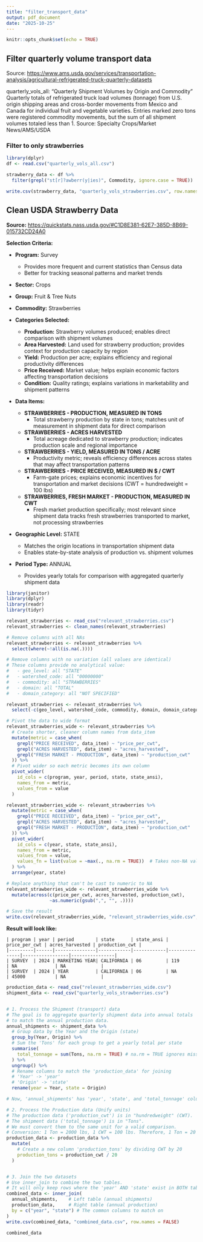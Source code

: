 ```yaml
---
title: "filter_transport_data"
output: pdf_document
date: "2025-10-25"
---
```


```r
knitr::opts_chunk$set(echo = TRUE)
```

## Filter quarterly volume transport data

Source: <https://www.ams.usda.gov/services/transportation-analysis/agricultural-refrigerated-truck-quarterly-datasets>

quarterly_vols_all: "Quarterly Shipment Volumes by Origin and Commodity" Quarterly totals of refrigerated truck load volumes (tonnage) from U.S. origin shipping areas and cross-border movements from Mexico and Canada for individual fruit and vegetable varieties. Entries marked zero tons were registered commodity movements, but the sum of all shipment volumes totaled less than 1. Source: Specialty Crops/Market News/AMS/USDA

### Filter to only strawberries

```r
library(dplyr)
df <- read.csv("quarterly_vols_all.csv")

strawberry_data <- df %>%
  filter(grepl("st[r]?awberr(y|ies)", Commodity, ignore.case = TRUE))

write.csv(strawberry_data, "quarterly_vols_strawberries.csv", row.names = FALSE)
```

## Clean USDA Strawberry Data

**Source:** <https://quickstats.nass.usda.gov/#C1D8E381-62E7-385D-8B69-015732CD24A0>

**Selection Criteria:**

-   **Program:** Survey

    -   Provides more frequent and current statistics than Census data
    -   Better for tracking seasonal patterns and market trends

-   **Sector:** Crops

-   **Group:** Fruit & Tree Nuts

-   **Commodity:** Strawberries

-   **Categories Selected:**

    -   **Production:** Strawberry volumes produced; enables direct comparison with shipment volumes
    -   **Area Harvested:** Land used for strawberry production; provides context for production capacity by region
    -   **Yield:** Production per acre; explains efficiency and regional productivity differences
    -   **Price Received:** Market value; helps explain economic factors affecting transportation decisions
    -   **Condition:** Quality ratings; explains variations in marketability and shipment patterns

-   **Data Items:**

    -   **STRAWBERRIES - PRODUCTION, MEASURED IN TONS**
        -   Total strawberry production by state in tons; matches unit of measurement in shipment data for direct comparison
    -   **STRAWBERRIES - ACRES HARVESTED**
        -   Total acreage dedicated to strawberry production; indicates production scale and regional importance
    -   **STRAWBERRIES - YIELD, MEASURED IN TONS / ACRE**
        -   Productivity metric; reveals efficiency differences across states that may affect transportation patterns
    -   **STRAWBERRIES - PRICE RECEIVED, MEASURED IN \$ / CWT**
        -   Farm-gate prices; explains economic incentives for transportation and market decisions (CWT = hundredweight = 100 lbs)
    -   **STRAWBERRIES, FRESH MARKET - PRODUCTION, MEASURED IN CWT**
        -   Fresh market production specifically; most relevant since shipment data tracks fresh strawberries transported to market, not processing strawberries

-   **Geographic Level:** STATE

    -   Matches the origin locations in transportation shipment data
    -   Enables state-by-state analysis of production vs. shipment volumes

-   **Period Type:** ANNUAL

    -   Provides yearly totals for comparison with aggregated quarterly shipment data

```r
library(janitor)
library(dplyr)
library(readr)
library(tidyr)

relevant_strawberries <- read_csv("relevant_strawberries.csv")
relevant_strawberries <- clean_names(relevant_strawberries)

# Remove columns with all NAs
relevant_strawberries <- relevant_strawberries %>%
  select(where(~!all(is.na(.))))

# Remove columns with no variation (all values are identical)
# These columns provide no analytical value:
#   - geo_level: all "STATE"
#   - watershed_code: all "00000000"
#   - commodity: all "STRAWBERRIES"
#   - domain: all "TOTAL"
#   - domain_category: all "NOT SPECIFIED"

relevant_strawberries <- relevant_strawberries %>%
  select(-c(geo_level, watershed_code, commodity, domain, domain_category))

# Pivot the data to wide format
relevant_strawberries_wide <- relevant_strawberries %>%
  # Create shorter, cleaner column names from data_item
  mutate(metric = case_when(
    grepl("PRICE RECEIVED", data_item) ~ "price_per_cwt",
    grepl("ACRES HARVESTED", data_item) ~ "acres_harvested",
    grepl("FRESH MARKET - PRODUCTION", data_item) ~ "production_cwt"
  )) %>%
  # Pivot wider so each metric becomes its own column
  pivot_wider(
    id_cols = c(program, year, period, state, state_ansi),
    names_from = metric,
    values_from = value
  )

relevant_strawberries_wide <- relevant_strawberries %>%
  mutate(metric = case_when(
    grepl("PRICE RECEIVED", data_item) ~ "price_per_cwt",
    grepl("ACRES HARVESTED", data_item) ~ "acres_harvested",
    grepl("FRESH MARKET - PRODUCTION", data_item) ~ "production_cwt"
  )) %>%
  pivot_wider(
    id_cols = c(year, state, state_ansi),
    names_from = metric,
    values_from = value,
    values_fn = list(value = ~max(., na.rm = TRUE))  # Takes non-NA value when combining
  ) %>%
  arrange(year, state)

# Replace anything that can't be cast to numeric to NA
relevant_strawberries_wide <- relevant_strawberries_wide %>%
  mutate(across(c(price_per_cwt, acres_harvested, production_cwt), 
                ~as.numeric(gsub(",", "", .))))

# Save the result
write.csv(relevant_strawberries_wide, "relevant_strawberries_wide.csv", row.names = FALSE)
```

**Result will look like:**

```         
| program | year | period        | state      | state_ansi | price_per_cwt | acres_harvested | production_cwt |
|---------|------|---------------|------------|------------|---------------|-----------------|----------------|
| SURVEY  | 2024 | MARKETING YEAR| CALIFORNIA | 06         | 119           | NA              | NA             |
| SURVEY  | 2024 | YEAR          | CALIFORNIA | 06         | NA            | 45000           | NA             |
```

```r
production_data <- read_csv("relevant_strawberries_wide.csv")
shipment_data <- read_csv("quarterly_vols_strawberries.csv")


# 1. Process the Shipment (transport) data
# The goal is to aggregate quarterly shipment data into annual totals
# to match the annual production data.
annual_shipments <- shipment_data %>%
  # Group data by the Year and the Origin (state)
  group_by(Year, Origin) %>%  
  # Sum the 'Tons' for each group to get a yearly total per state
  summarise(
    total_tonnage = sum(Tons, na.rm = TRUE) # na.rm = TRUE ignores missing values
  ) %>%
  ungroup() %>% 
  # Rename columns to match the 'production_data' for joining
  # 'Year' -> 'year'
  # 'Origin' -> 'state'
  rename(year = Year, state = Origin) 

# Now, 'annual_shipments' has 'year', 'state', and 'total_tonnage' columns.

# 2. Process the Production data (Unify units)
# The production data ('production_cwt') is in "hundredweight" (CWT).
# The shipment data ('total_tonnage') is in "Tons".
# We must convert them to the same unit for a valid comparison.
# Conversion: 1 Ton = 2000 lbs, 1 CWT = 100 lbs. Therefore, 1 Ton = 20 CWT.
production_data <- production_data %>%
  mutate(
    # Create a new column 'production_tons' by dividing CWT by 20
    production_tons = production_cwt / 20 
  )


# 3. Join the two datasets
# Use inner_join to combine the two tables.
# It will only keep rows where the 'year' AND 'state' exist in BOTH tables.
combined_data <- inner_join(
  annual_shipments,    # Left table (annual shipments)
  production_data,     # Right table (annual production)
  by = c("year", "state") # The common columns to match on
)
write.csv(combined_data, "combined_data.csv", row.names = FALSE)
```

```r
combined_data
```
